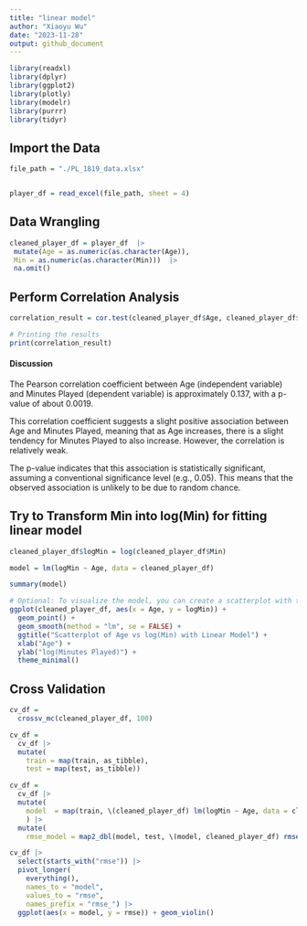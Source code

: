 ```yaml
---
title: "linear model"
author: "Xiaoyu Wu"
date: "2023-11-28"
output: github_document
---
```


```r
library(readxl)
library(dplyr)
library(ggplot2)
library(plotly)
library(modelr)
library(purrr)
library(tidyr)
```

## Import the Data 
```r
file_path = "./PL_1819_data.xlsx"


player_df = read_excel(file_path, sheet = 4)
```

## Data Wrangling 
```r
cleaned_player_df = player_df  |> 
 mutate(Age = as.numeric(as.character(Age)),
 Min = as.numeric(as.character(Min)))  |> 
 na.omit()
```


## Perform Correlation Analysis 
```r
correlation_result = cor.test(cleaned_player_df$Age, cleaned_player_df$Min)

# Printing the results
print(correlation_result)
```

#### Discussion 
The Pearson correlation coefficient between Age (independent variable) and Minutes Played (dependent variable) is approximately 0.137, with a p-value of about 0.0019.

This correlation coefficient suggests a slight positive association between Age and Minutes Played, meaning that as Age increases, there is a slight tendency for Minutes Played to also increase. However, the correlation is relatively weak.

The p-value indicates that this association is statistically significant, assuming a conventional significance level (e.g., 0.05). This means that the observed association is unlikely to be due to random chance. 

## Try to Transform Min into log(Min) for fitting linear model 
```r
cleaned_player_df$logMin = log(cleaned_player_df$Min)

model = lm(logMin ~ Age, data = cleaned_player_df)

summary(model)

# Optional: To visualize the model, you can create a scatterplot with the regression line
ggplot(cleaned_player_df, aes(x = Age, y = logMin)) +
  geom_point() +
  geom_smooth(method = "lm", se = FALSE) +
  ggtitle("Scatterplot of Age vs log(Min) with Linear Model") +
  xlab("Age") +
  ylab("log(Minutes Played)") +
  theme_minimal()
```

## Cross Validation
```r
cv_df = 
  crossv_mc(cleaned_player_df, 100)

cv_df =
  cv_df |> 
  mutate(
    train = map(train, as_tibble),
    test = map(test, as_tibble))

cv_df = 
  cv_df |> 
  mutate(
    model  = map(train, \(cleaned_player_df) lm(logMin ~ Age, data = cleaned_player_df))
    ) |> 
  mutate(
    rmse_model = map2_dbl(model, test, \(model, cleaned_player_df) rmse(model = model, data = cleaned_player_df)))

cv_df |> 
  select(starts_with("rmse")) |> 
  pivot_longer(
    everything(),
    names_to = "model", 
    values_to = "rmse",
    names_prefix = "rmse_") |> 
  ggplot(aes(x = model, y = rmse)) + geom_violin()
```

